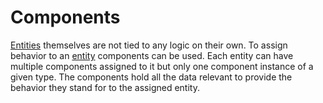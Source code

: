 # Components

[Entities](../entity) themselves are not tied to any logic on their own.
To assign behavior to an [entity](../entity) components can be used.
Each entity can have multiple components assigned to it but only one component instance of a given type.
The components hold all the data relevant to provide the behavior they stand for to the assigned entity.